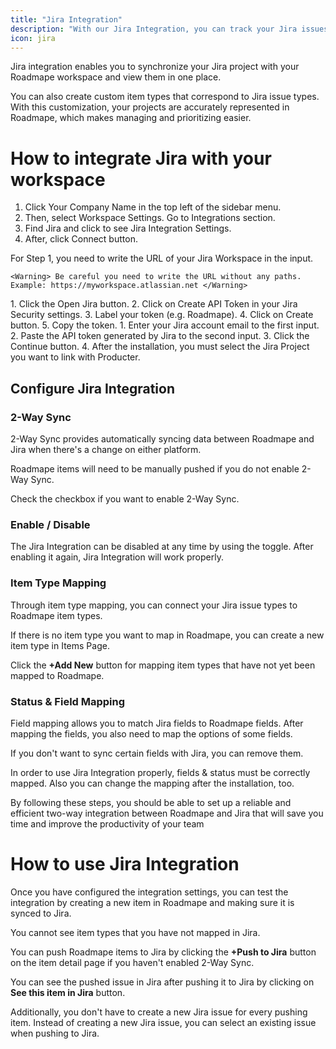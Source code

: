 ```yaml
---
title: "Jira Integration"
description: "With our Jira Integration, you can track your Jira issues strategically in Roadmape, without all the complexity of Jira."
icon: jira
---
```


Jira integration enables you to synchronize your Jira project with your Roadmape workspace and view them in one place.

You can also create custom item types that correspond to Jira issue types. With this customization, your projects are accurately represented in Roadmape, which makes managing and prioritizing easier.

# How to integrate Jira with your workspace

1. Click Your Company Name in the top left of the sidebar menu.
2. Then, select Workspace Settings. Go to Integrations section.
3. Find Jira and click to see Jira Integration Settings.
4. After, click Connect button.

<Steps>
  <Step title="First Step">
    For Step 1, you need to write the URL of your Jira Workspace in the input.

    <Warning> Be careful you need to write the URL without any paths. Example: https://myworkspace.atlassian.net </Warning>
  </Step>
  <Step title="Second Step">
    1. Click the Open Jira button.
    2. Click on Create API Token in your Jira Security settings.
    3. Label your token (e.g. Roadmape).
    4. Click on Create button.
    5. Copy the token.
  </Step>
  <Step title="Third Step">
    1. Enter your Jira account email to the first input.
    2. Paste the API token generated by Jira to the second input.
    3. Click the Continue button.
    4. After the installation, you must select the Jira Project you want to link with Producter.
  </Step>
</Steps>

## Configure Jira Integration

### 2-Way Sync

2-Way Sync provides automatically syncing data between Roadmape and Jira when there's a change on either platform.

<Note>Roadmape items will need to be manually pushed if you do not enable 2-Way Sync.</Note>

Check the checkbox if you want to enable 2-Way Sync.

### Enable / Disable

The Jira Integration can be disabled at any time by using the toggle. After enabling it again, Jira Integration will work properly.

### Item Type Mapping

Through item type mapping, you can connect your Jira issue types to Roadmape item types.

If there is no item type you want to map in Roadmape, you can create a new item type in Items Page.

Click the **+Add New** button for mapping item types that have not yet been mapped to Roadmape.

### Status & Field Mapping

Field mapping allows you to match Jira fields to Roadmape fields. After mapping the fields, you also need to map the options of some fields.

If you don't want to sync certain fields with Jira, you can remove them.

In order to use Jira Integration properly, fields & status must be correctly mapped. Also you can change the mapping after the installation, too.

By following these steps, you should be able to set up a reliable and efficient two-way integration between Roadmape and Jira that will save you time and improve the productivity of your team

# How to use Jira Integration

Once you have configured the integration settings, you can test the integration by creating a new item in Roadmape and making sure it is synced to Jira.

<Info>You cannot see item types that you have not mapped in Jira.</Info>

You can push Roadmape items to Jira by clicking the **+Push to Jira** button on the item detail page if you haven't enabled 2-Way Sync.

You can see the pushed issue in Jira after pushing it to Jira by clicking on **See this item in Jira** button.

Additionally, you don't have to create a new Jira issue for every pushing item. Instead of creating a new Jira issue, you can select an existing issue when pushing to Jira.





